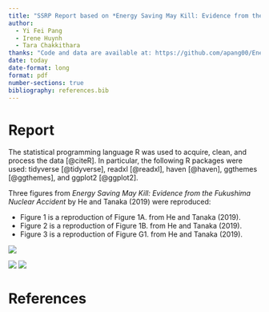 ```yaml
---
title: "SSRP Report based on *Energy Saving May Kill: Evidence from the Fukushima Nuclear Accident* by He and Tanaka (2019)"
author:
  - Yi Fei Pang
  - Irene Huynh
  - Tara Chakkithara
thanks: "Code and data are available at: https://github.com/apang00/Energy-Policy.git"
date: today
date-format: long
format: pdf
number-sections: true
bibliography: references.bib
---
```


# Report

The statistical programming language R was used to acquire, clean, and process the data [@citeR]. In particular, the following R packages were used: tidyverse [@tidyverse], readxl [@readxl], haven [@haven], ggthemes [@ggthemes], and ggplot2 [@ggplot2].

Three figures from *Energy Saving May Kill: Evidence from the Fukushima Nuclear Accident* by He and Tanaka (2019) were reproduced:

- Figure 1 is a reproduction of Figure 1A. from He and Tanaka (2019).
- Figure 2 is a reproduction of Figure 1B. from He and Tanaka (2019).
- Figure 3 is a reproduction of Figure G1. from He and Tanaka (2019).

![](../../other/figures/figure1.png)

![](../../other/figures/figure2.png)
![](../../other/figures/figure3.png)
\newpage

# References